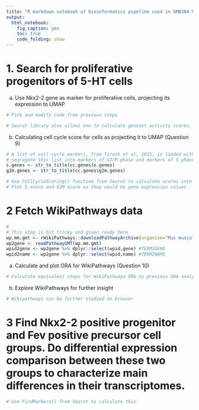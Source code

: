 ```yaml
---
title: "R markdown notebook of bioinformatics pipeline used in GMB304 Methods in functional genetics and development course - Workflow 2 tips"
output:
  html_notebook:
    fig_caption: yes
    toc: true
    code_folding: show
---
```




# 1.	Search for proliferative progenitors of 5-HT cells
a)	Use Nkx2-2 gene as marker for proliferative cells, projecting its expression to UMAP
```r
# Pick and modify code from previous steps
```

```r
# Seurat library also allows one to calculate geneset activity scores, or module scores as they call it. Basically it is a calculation that approximates how active certain set of genes is in each cells. And this number then can be projected into UMAP again. Below we calculate cell cycle related scores, please note that genes which are linked to cell-cycle stage and progression are defined within Seurat as ready sets. Following plots show scores over UMAP for various stages of cell cycle as well as best guess of the Seurat functions that in which stage each cell has been at the time of fixation
```

b) Calculating cell cycle score for cells as projecting it to UMAP (Question 9)
```r
# A list of cell cycle markers, from Tirosh et al, 2015, is loaded with Seurat into cc.genes object.  We can
# segregate this list into markers of G2/M phase and markers of S phase
s.genes <- str_to_title(cc.genes$s.genes)
g2m.genes <- str_to_title(cc.genes$g2m.genes)

# Use CellCycleScoring() function from Seurat to calculate scores into you dataobject
# Plot S score and G2M score as they would be gene expression values
```
# 2 Fetch WikiPathways data
```r
#
# This step is bit tricky and given ready here
wp.mm.gmt <- rWikiPathways::downloadPathwayArchive(organism="Mus musculus", format = "gmt")
wp2gene <- readPathwayGMT(wp.mm.gmt)
wpid2gene <- wp2gene %>% dplyr::select(wpid,gene) #TERM2GENE
wpid2name <- wp2gene %>% dplyr::select(wpid,name) #TERM2NAME
```

a) Calculate and plot ORA for WikiPathways (Question 10)
```r
# Calculate equivalent steps for WikiPathways ORA as previous ORA analyses
```

b) Explore WikiPathways for further insight
```r
# Wikipathways can be further studied on browser
```

# 3	Find Nkx2-2 positive progenitor and Fev positive precursor cell groups. Do differential expression comparison between these two groups to characterize main differences in their transcriptomes.
```r
# Use FindMarkers() from Seurat to calculate this
```
